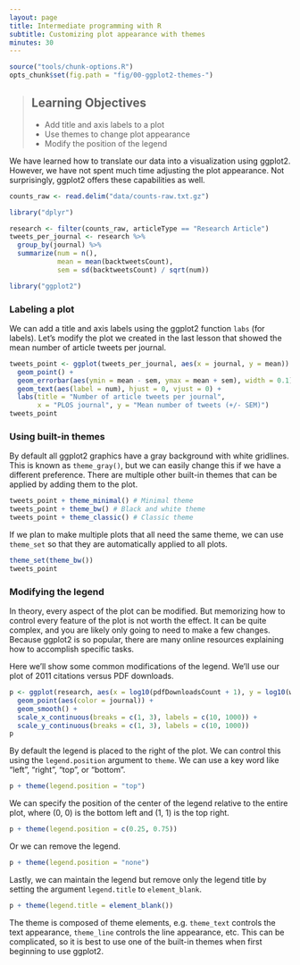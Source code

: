 ```yaml
---
layout: page
title: Intermediate programming with R
subtitle: Customizing plot appearance with themes
minutes: 30
---
```


```r
source("tools/chunk-options.R")
opts_chunk$set(fig.path = "fig/00-ggplot2-themes-")
```

> ## Learning Objectives {.objectives}
>
> * Add title and axis labels to a plot
> * Use themes to change plot appearance
> * Modify the position of the legend

We have learned how to translate our data into a visualization using ggplot2.
However, we have not spent much time adjusting the plot appearance.
Not surprisingly, ggplot2 offers these capabilities as well.

```r
counts_raw <- read.delim("data/counts-raw.txt.gz")
```

```r
library("dplyr")
```

```r
research <- filter(counts_raw, articleType == "Research Article")
tweets_per_journal <- research %>%
  group_by(journal) %>%
  summarize(num = n(),
            mean = mean(backtweetsCount),
            sem = sd(backtweetsCount) / sqrt(num))
```

```r
library("ggplot2")
```

### Labeling a plot

We can add a title and axis labels using the ggplot2 function `labs` (for labels).
Let's modify the plot we created in the last lesson that showed the mean number of article tweets per journal.

```r
tweets_point <- ggplot(tweets_per_journal, aes(x = journal, y = mean)) +
  geom_point() + 
  geom_errorbar(aes(ymin = mean - sem, ymax = mean + sem), width = 0.1) +
  geom_text(aes(label = num), hjust = 0, vjust = 0) +
  labs(title = "Number of article tweets per journal",
       x = "PLOS journal", y = "Mean number of tweets (+/- SEM)")
tweets_point
```

### Using built-in themes

By default all ggplot2 graphics have a gray background with white gridlines.
This is known as `theme_gray()`, but we can easily change this if we have a different preference.
There are multiple other built-in themes that can be applied by adding them to the plot.

```r
tweets_point + theme_minimal() # Minimal theme
tweets_point + theme_bw() # Black and white theme
tweets_point + theme_classic() # Classic theme
```

If we plan to make multiple plots that all need the same theme, we can use `theme_set` so that they are automatically applied to all plots.

```r
theme_set(theme_bw())
tweets_point
```

### Modifying the legend

In theory, every aspect of the plot can be modified.
But memorizing how to control every feature of the plot is not worth the effect.
It can be quite complex, and you are likely only going to need to make a few changes.
Because ggplot2 is so popular, there are many online resources explaining how to accomplish specific tasks.

Here we'll show some common modifications of the legend.
We'll use our plot of 2011 citations versus PDF downloads.

```r
p <- ggplot(research, aes(x = log10(pdfDownloadsCount + 1), y = log10(wosCountThru2011 + 1))) +
  geom_point(aes(color = journal)) +
  geom_smooth() +
  scale_x_continuous(breaks = c(1, 3), labels = c(10, 1000)) +
  scale_y_continuous(breaks = c(1, 3), labels = c(10, 1000))
p
```

By default the legend is placed to the right of the plot.
We can control this using the `legend.position` argument to `theme`.
We can use a key word like "left", "right", "top", or "bottom".

```r
p + theme(legend.position = "top")
```

We can specify the position of the center of the legend relative to the entire plot, where (0, 0) is the bottom left and (1, 1) is the top right.

```r
p + theme(legend.position = c(0.25, 0.75))
```

Or we can remove the legend.

```r
p + theme(legend.position = "none")
```

Lastly, we can maintain the legend but remove only the legend title by setting the argument `legend.title` to `element_blank`.

```r
p + theme(legend.title = element_blank())
```

The theme is composed of theme elements, e.g. `theme_text` controls the text appearance, `theme_line` controls the line appearance, etc.
This can be complicated, so it is best to use one of the built-in themes when first beginning to use ggplot2.
